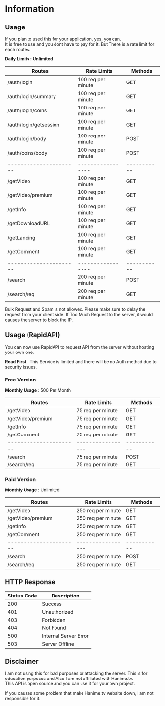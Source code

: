 
# Information

## Usage

If you plan to used this for your application, yes, you can.  
It is free to use and you dont have to pay for it. But There is a rate limit for each routes.

**Daily Limits : Unlimited**

| **Routes**             | **Rate Limits**    | **Methods** |
| ---------------------- | ------------------ | ----------- |
| /auth/login            | 100 req per minute | GET         |
| /auth/login/summary    | 100 req per minute | GET         |
| /auth/login/coins      | 100 req per minute | GET         |
| /auth/login/getsession | 100 req per minute | GET         |
| /auth/login/body       | 100 req per minute | POST        |
| /auth/coins/body       | 100 req per minute | POST        |
| ---------------------- | -----------------  | ----------- |
| /getVideo              | 100 req per minute | GET         |
| /getVideo/premium      | 100 req per minute | GET         |
| /getInfo               | 100 req per minute | GET         |
| /getDownloadURL        | 100 req per minute | GET         |
| /getLanding            | 100 req per minute | GET         |
| /getComment            | 100 req per minute | GET         |
| ---------------------- | -----------------  | ----------- |
| /search                | 200 req per minute | POST        |
| /search/req            | 200 req per minute | GET         |

<Callout type="warning" emoji="⚠️">
  Bulk Request and Spam is not allowed. Please make sure to delay the request
  from your client side. If Too Much Request to the server, it would causes the
  server to block the IP.
</Callout>

## Usage (RapidAPI)

You can now use RapidAPI to request API from the server without hosting your own one.

**Read First** : This Service is limited and there will be no Auth method due to security issues.

### Free Version

**Monthly Usage** : 500 Per Month

| **Routes**             | **Rate Limits**   | **Methods** |
| ---------------------- | ----------------- | ----------- |
| /getVideo              | 75 req per minute | GET         |
| /getVideo/premium      | 75 req per minute | GET         |
| /getInfo               | 75 req per minute | GET         |
| /getComment            | 75 req per minute | GET         |
| ---------------------- | ----------------- | ----------- |
| /search                | 75 req per minute | POST        |
| /search/req            | 75 req per minute | GET         |

### Paid Version

**Monthly Usage** : Unlimited

| **Routes**             | **Rate Limits**    | **Methods** |
| ---------------------- | ------------------ | ----------- |
| /getVideo              | 250 req per minute | GET         |
| /getVideo/premium      | 250 req per minute | GET         |
| /getInfo               | 250 req per minute | GET         |
| /getComment            | 250 req per minute | GET         |
| ---------------------- | -----------------  | ----------- |
| /search                | 250 req per minute | POST        |
| /search/req            | 250 req per minute | GET         |

## HTTP Response

| **Status Code** | **Description**           |
| --------------- | ------------------------- |
| 200             | Success                   |
| 401             | Unauthorized              |
| 403             | Forbidden                 |
| 404             | Not Found                 |
| 500             | Internal Server Error     |
| 503             | Server Offline            |

## Disclaimer

I am not using this for bad purposes or attacking the server. This is for education purposes and Also I am not affiliated with Hanime.tv.  
This API is open source and you can use it for your own project.

If you causes some problem that make Hanime.tv website down, I am not responsible for it.
